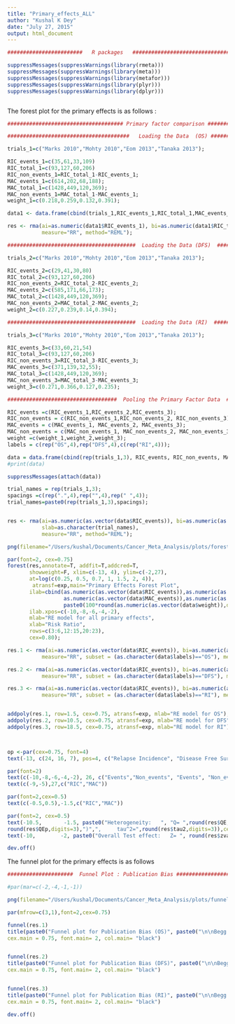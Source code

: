 ```yaml
---
title: "Primary_effects_ALL"
author: "Kushal K Dey"
date: "July 27, 2015"
output: html_document
---
```


```r


########################   R packages   #################################

suppressMessages(suppressWarnings(library(rmeta)))
suppressMessages(suppressWarnings(library(meta)))
suppressMessages(suppressWarnings(library(metafor)))
suppressMessages(suppressWarnings(library(plyr)))
suppressMessages(suppressWarnings(library(dplyr)))



```


The forest plot for the primary effects is as follows : 

```r

##################################### Primary factor comparison ##############################################

#######################################   Loading the Data  (OS) #######################################

trials_1=c("Marks 2010","Mohty 2010","Eom 2013","Tanaka 2013");

RIC_events_1=c(35,61,33,109)
RIC_total_1=c(93,127,60,206)
RIC_non_events_1=RIC_total_1-RIC_events_1;
MAC_events_1=c(614,202,68,188);
MAC_total_1=c(1428,449,120,369);
MAC_non_events_1=MAC_total_1-MAC_events_1;
weight_1=c(0.218,0.259,0.132,0.391);

data1 <- data.frame(cbind(trials_1,RIC_events_1,RIC_total_1,MAC_events_1,MAC_total_1),stringsAsFactors=FALSE);

res <- rma(ai=as.numeric(data1$RIC_events_1), bi=as.numeric(data1$RIC_total_1), ci=as.numeric(data1$MAC_events_1), di=as.numeric(data1$MAC_total_1),data=data1,
           measure="RR", method="REML");

#########################################  Loading the Data (DFS)  #########################################

trials_2=c("Marks 2010","Mohty 2010","Eom 2013","Tanaka 2013");

RIC_events_2=c(29,41,30,80)
RIC_total_2=c(93,127,60,206)
RIC_non_events_2=RIC_total_2-RIC_events_2;
MAC_events_2=c(585,171,66,173);
MAC_total_2=c(1428,449,120,369);
MAC_non_events_2=MAC_total_2-MAC_events_2;
weight_2=c(0.227,0.239,0.14,0.394);

#########################################  Loading the Data (RI)  #########################################

trials_3=c("Marks 2010","Mohty 2010","Eom 2013","Tanaka 2013");

RIC_events_3=c(33,60,21,54)
RIC_total_3=c(93,127,60,206)
RIC_non_events_3=RIC_total_3-RIC_events_3;
MAC_events_3=c(371,139,32,55);
MAC_total_3=c(1428,449,120,369);
MAC_non_events_3=MAC_total_3-MAC_events_3;
weight_3=c(0.271,0.366,0.127,0.235);

###################################  Pooling the Primary Factor Data  #####################################

RIC_events =c(RIC_events_1,RIC_events_2,RIC_events_3);
RIC_non_events = c(RIC_non_events_1,RIC_non_events_2, RIC_non_events_3);
MAC_events = c(MAC_events_1, MAC_events_2, MAC_events_3);
MAC_non_events = c(MAC_non_events_1, MAC_non_events_2, MAC_non_events_3);
weight =c(weight_1,weight_2,weight_3);
labels = c(rep("OS",4),rep("DFS",4),c(rep("RI",4)));

data = data.frame(cbind(rep(trials_1,3), RIC_events, RIC_non_events, MAC_events, MAC_non_events,weight, labels));
#print(data)

suppressMessages(attach(data))

trial_names = rep(trials_1,3);
spacings =c(rep(".",4),rep("",4),rep(" ",4));
trial_names=paste0(rep(trials_1,3),spacings);


res <- rma(ai=as.numeric(as.vector(data$RIC_events)), bi=as.numeric(as.vector(data$RIC_non_events)), ci=as.numeric(as.vector(data$MAC_events)), di=as.numeric(as.vector(data$MAC_non_events)),data=data,
           slab=as.character(trial_names),
           measure="RR", method="REML");

png(filename="/Users/kushal/Documents/Cancer_Meta_Analysis/plots/forest_primary_effects_all.png",width=700,height=500)

par(font=2, cex=0.75)
forest(res,annotate=T, addfit=T,addcred=T, 
       showweight=F, xlim=c(-13, 4), ylim=c(-2,27),
       at=log(c(0.25, 0.5, 0.7, 1, 1.5, 2, 4)),
        atransf=exp,main="Primary Effects Forest Plot",
       ilab=cbind(as.numeric(as.vector(data$RIC_events)),as.numeric(as.vector(data$RIC_non_events)),
                  as.numeric(as.vector(data$MAC_events)),as.numeric(as.vector(data$MAC_non_events)),
                  paste0(100*round(as.numeric(as.vector(data$weight)),digits=3))),
       ilab.xpos=c(-10,-8,-6,-4,-2), 
       mlab="RE model for all primary effects",
       xlab="Risk Ratio",
       rows=c(3:6,12:15,20:23),
       cex=0.80);

res.1 <- rma(ai=as.numeric(as.vector(data$RIC_events)), bi=as.numeric(as.vector(data$RIC_non_events)), ci=as.numeric(as.vector(data$MAC_events)), di=as.numeric(as.vector(data$MAC_non_events)),data=data,
           measure="RR", subset = (as.character(data$labels)=="OS"), method="REML");

res.2 <- rma(ai=as.numeric(as.vector(data$RIC_events)), bi=as.numeric(as.vector(data$RIC_non_events)), ci=as.numeric(as.vector(data$MAC_events)), di=as.numeric(as.vector(data$MAC_non_events)),data=data,
           measure="RR", subset = (as.character(data$labels)=="DFS"), method="REML");

res.3 <- rma(ai=as.numeric(as.vector(data$RIC_events)), bi=as.numeric(as.vector(data$RIC_non_events)), ci=as.numeric(as.vector(data$MAC_events)), di=as.numeric(as.vector(data$MAC_non_events)),data=data,
           measure="RR", subset = (as.character(data$labels)=="RI"), method="REML");


addpoly(res.1, row=1.5, cex=0.75, atransf=exp, mlab="RE model for OS");
addpoly(res.2, row=10.5, cex=0.75, atransf=exp, mlab="RE model for DFS");
addpoly(res.3, row=18.5, cex=0.75, atransf=exp, mlab="RE model for RI");



op <-par(cex=0.75, font=4)
text(-13, c(24, 16, 7), pos=4, c("Relapse Incidence", "Disease Free Survival","Overall Survival"), cex=0.8)

par(font=2)
text(c(-10,-8,-6,-4,-2), 26, c("Events","Non_events", "Events", "Non_events","Weight (%)"));
text(c(-9,-5),27,c("RIC","MAC"))

par(font=2,cex=0.5)
text(c(-0.5,0.5),-1.5,c("RIC","MAC"))

par(font=2, cex=0.5)
text(-10.5,       -1.5, paste0("Heterogeneity:   ", "Q= ",round(res$QE,digits=2)," (p-val= ",
round(res$QEp,digits=3),")",",     tau^2=",round(res$tau2,digits=3)),cex=1)
text(-10,        -2, paste0("Overall Test effect:   Z= ", round(res$zval,digits=2), " (p-val= ",round(res$pval,digits=3),")"),cex=1)

dev.off()


```

The funnel plot for the primary effects is as follows 

```r
#####################  Funnel Plot : Publication Bias ###################3

#par(mar=c(-2,-4,-1,-1))

png(filename="/Users/kushal/Documents/Cancer_Meta_Analysis/plots/funnel_primary_effects_all.png",width=700,height=500)

par(mfrow=c(3,1),font=2,cex=0.75)

funnel(res.1)
title(paste0("Funnel plot for Publication Bias (OS)", paste0("\n\nBegg's test: ",round(as.numeric(ranktest(res.1)$tau),digits=2)," (p-val= ", round(ranktest(res.1)$pval,digits=3),")",": ", "Egger's test: ", round(as.numeric(regtest(res.1)$zval),digits=2), " (p-val= ", round(regtest(res.1)$pval,digits=3),")")),
cex.main = 0.75, font.main= 2, col.main= "black")


funnel(res.2)
title(paste0("Funnel plot for Publication Bias (DFS)", paste0("\n\nBegg's test: ",round(as.numeric(ranktest(res.2)$tau),digits=2)," (p-val= ", round(ranktest(res.2)$pval,digits=3),")",": ", "Egger's test: ", round(as.numeric(regtest(res.2)$zval),digits=2), " (p-val= ", round(regtest(res.2)$pval,digits=3),")")),
cex.main = 0.75, font.main= 2, col.main= "black")


funnel(res.3)
title(paste0("Funnel plot for Publication Bias (RI)", paste0("\n\nBegg's test: ",round(as.numeric(ranktest(res.3)$tau),digits=2)," (p-val= ", round(ranktest(res.3)$pval,digits=3),")",": ", "Egger's test: ", round(as.numeric(regtest(res.3)$zval),digits=2), " (p-val= ", round(regtest(res.3)$pval,digits=3),")")),
cex.main = 0.75, font.main= 2, col.main= "black")

dev.off()


```

